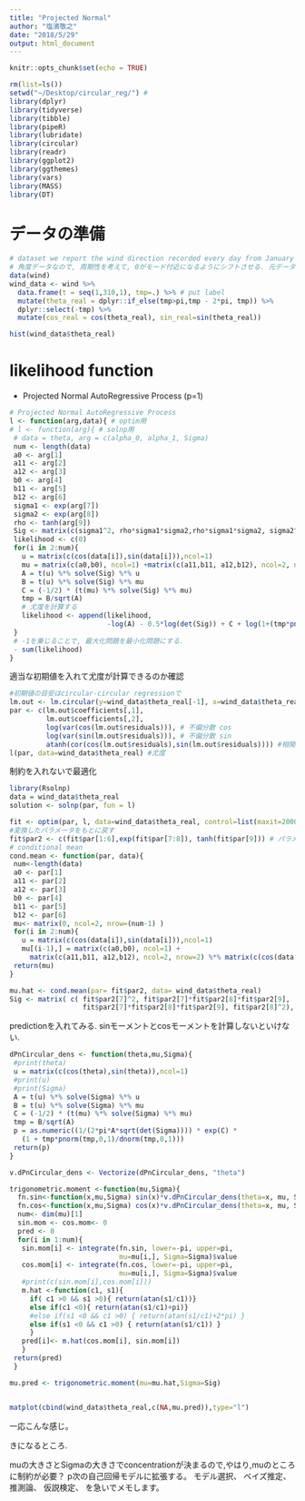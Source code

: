 ```yaml
---
title: "Projected Normal"
author: "塩濱敬之"
date: "2018/5/29"
output: html_document
---
```


```r
knitr::opts_chunk$set(echo = TRUE)
```

```r
rm(list=ls())
setwd("~/Desktop/circular_reg/") #
library(dplyr)
library(tidyverse)
library(tibble)
library(pipeR)
library(lubridate)
library(circular)
library(readr)
library(ggplot2)
library(ggthemes)
library(vars)
library(MASS)
library(DT)
```

# データの準備

```r
# dataset we report the wind direction recorded every day from January 29, 2001 to March 31, 2001 from 3.00am to 4.00am included.
# 角度データなので, 周期性を考えて, 0がモード付近になるようにシフトさせる. 元データから$-\pi$ずらして, $[-\pi,\pi]$で考える.
data(wind) 
wind_data <- wind %>%  
  data.frame(t = seq(1,310,1), tmp=.) %>% # put label
  mutate(theta_real = dplyr::if_else(tmp>pi,tmp - 2*pi, tmp)) %>% 
  dplyr::select(-tmp) %>% 
  mutate(cos_real = cos(theta_real), sin_real=sin(theta_real))
```

```r
hist(wind_data$theta_real)
```

# likelihood function

* Projected Normal AutoRegressive Process (p=1)

```r
# Projected Normal AutoRegressive Process
l <- function(arg,data){ # optim用
# l <- function(arg){ # solnp用
 # data = theta, arg = c(alpha_0, alpha_1, Sigma)
 num <- length(data)
 a0 <- arg[1]
 a11 <- arg[2]
 a12 <- arg[3]
 b0 <- arg[4]
 b11 <- arg[5]
 b12 <- arg[6]
 sigma1 <- exp(arg[7])
 sigma2 <- exp(arg[8])
 rho <- tanh(arg[9])
 Sig <- matrix(c(sigma1^2, rho*sigma1*sigma2,rho*sigma1*sigma2, sigma2^2 ),2,2)
 likelihood <- c(0)
 for(i in 2:num){
   u = matrix(c(cos(data[i]),sin(data[i])),ncol=1)
   mu = matrix(c(a0,b0), ncol=1) +matrix(c(a11,b11, a12,b12), ncol=2, nrow=2) %*% matrix(c(cos(data[i-1]),sin(data[i-1])),ncol=1)
   A = t(u) %*% solve(Sig) %*% u
   B = t(u) %*% solve(Sig) %*% mu
   C = (-1/2) * (t(mu) %*% solve(Sig) %*% mu)
   tmp = B/sqrt(A)
   # 尤度を計算する
   likelihood <- append(likelihood,
                        -log(A) - 0.5*log(det(Sig)) + C + log(1+(tmp*pnorm(tmp,0,1)/dnorm(tmp,0,1))))
 }
 # -1を乗じることで, 最大化問題を最小化問題にする.
 - sum(likelihood)
}
```

適当な初期値を入れて尤度が計算できるのか確認

```r
#初期値の目安はcircular-circular regressionで
lm.out <- lm.circular(y=wind_data$theta_real[-1], x=wind_data$theta_real[-310],order=1 )
par <- c(lm.out$coefficients[,1], 
         lm.out$coefficients[,2],
         log(var(cos(lm.out$residuals))), # 不偏分散 cos
         log(var(sin(lm.out$residuals))), # 不偏分散 sin
         atanh(cor(cos(lm.out$residuals),sin(lm.out$residuals)))) #相関係数
l(par, data=wind_data$theta_real) #尤度
```

制約を入れないで最適化

```r
library(Rsolnp)
data = wind_data$theta_real
solution <- solnp(par, fun = l)
```

```r
fit <- optim(par, l, data=wind_data$theta_real, control=list(maxit=20000))
#変換したパラメータをもとに戻す
fit$par2 <- c(fit$par[1:6],exp(fit$par[7:8]), tanh(fit$par[9])) # パラメータの操作がよくわからない
# conditional mean
cond.mean <- function(par, data){
 num<-length(data)
 a0 <- par[1]
 a11 <- par[2]
 a12 <- par[3]
 b0 <- par[4]
 b11 <- par[5]
 b12 <- par[6]
 mu<- matrix(0, ncol=2, nrow=(num-1) )
 for(i in 2:num){
   u = matrix(c(cos(data[i]),sin(data[i])),ncol=1)
   mu[(i-1),] = matrix(c(a0,b0), ncol=1) + 
     matrix(c(a11,b11, a12,b12), ncol=2, nrow=2) %*% matrix(c(cos(data[i-1]),sin(data[i-1])),ncol=1)}
 return(mu)
}

mu.hat <- cond.mean(par= fit$par2, data= wind_data$theta_real)
Sig <- matrix( c( fit$par2[7]^2, fit$par2[7]*fit$par2[8]*fit$par2[9],
                  fit$par2[7]*fit$par2[8]*fit$par2[9], fit$par2[8]^2), ncol=2, nrow=2)
```

predictionを入れてみる.
sinモーメントとcosモーメントを計算しないといけない.

```r
dPnCircular_dens <- function(theta,mu,Sigma){
 #print(theta)
 u = matrix(c(cos(theta),sin(theta)),ncol=1)
 #print(u)
 #print(Sigma)
 A = t(u) %*% solve(Sigma) %*% u
 B = t(u) %*% solve(Sigma) %*% mu
 C = (-1/2) * (t(mu) %*% solve(Sigma) %*% mu)
 tmp = B/sqrt(A)
 p = as.numeric((1/(2*pi*A*sqrt(det(Sigma)))) * exp(C) *
   (1 + tmp*pnorm(tmp,0,1)/dnorm(tmp,0,1)))
 return(p)
}

v.dPnCircular_dens <- Vectorize(dPnCircular_dens, "theta") 

trigonometric.moment <-function(mu,Sigma){
  fn.sin<-function(x,mu,Sigma) sin(x)*v.dPnCircular_dens(theta=x, mu, Sigma) # sin(theta) * 確率??
  fn.cos<-function(x,mu,Sigma) cos(x)*v.dPnCircular_dens(theta=x, mu, Sigma)
  num<- dim(mu)[1]
  sin.mom <- cos.mom<- 0
  pred <- 0
  for(i in 1:num){
   sin.mom[i] <- integrate(fn.sin, lower=-pi, upper=pi,
                           mu=mu[i,], Sigma=Sigma)$value
   cos.mom[i] <- integrate(fn.cos, lower=-pi, upper=pi,
                           mu=mu[i,], Sigma=Sigma)$value
   #print(c(sin.mom[i],cos.mom[i]))
   m.hat <-function(c1, s1){
     if( c1 >0 && s1 >0){ return(atan(s1/c1))}
     else if(c1 <0){ return(atan(s1/c1)+pi)}
     #else if(s1 <0 && c1 >0) { return(atan(s1/c1)+2*pi) }
     else if(s1 <0 && c1 >0) { return(atan(s1/c1)) }
     }
   pred[i]<- m.hat(cos.mom[i], sin.mom[i])
   }
 return(pred)
 }

mu.pred <- trigonometric.moment(mu=mu.hat,Sigma=Sig)


matplot(cbind(wind_data$theta_real,c(NA,mu.pred)),type="l")
```

一応こんな感じ。

きになるところ.

muの大きさとSigmaの大きさでconcentrationが決まるので,やはり,muのところに制約が必要？
p次の自己回帰モデルに拡張する。
モデル選択、
ベイズ推定、
推測論、
仮説検定、
を急いでメモします。

